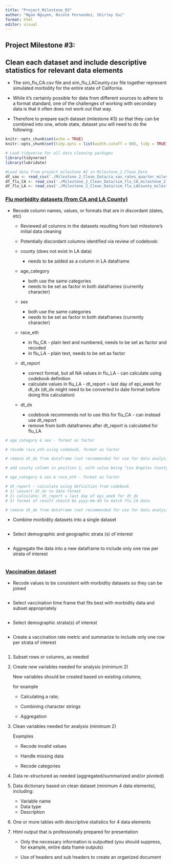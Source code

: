 ```yaml
---
title: "Project_Milestone_03"
author: "Ngan Nguyen, Nicole Fernandez, Shirley Sui"
format: html
editor: visual
---
```


## Project Milestone #3:

## Clean each dataset and include descriptive statistics for relevant data elements

-   The sim_flu_CA.csv file and sim_flu_LACounty.csv file together represent simulated morbidity for the entire state of California.

-   While it's certainly possible for data from different sources to adhere to a format standard, one of the challenges of working with secondary data is that it often does not work out that way.

-   Therefore to prepare each dataset (milestone #3) so that they can be combined into one, whole state, dataset you will need to do the following:

```r
knitr::opts_chunk$set(echo = TRUE)
knitr::opts_chunk$set(tidy.opts = list(width.cutoff = 60), tidy = TRUE)

# Load tidyverse for all data cleaning packages
library(tidyverse)
library(lubridate)
```

```r
#Load data from project milestone #2 in Milestone_2_Clean_Data
df_vax <- read_csv('./Milestone_2_Clean_Data/ca_vax_rates_quarter_milestone_2.csv')
df_flu_CA <- read_csv('./Milestone_2_Clean_Data/sim_flu_CA_milestone_2.csv')
df_flu_LA <- read_csv('./Milestone_2_Clean_Data/sim_flu_LACounty_milestone_2.csv')
```

### [Flu morbidity datasets (from CA and LA County)]{.underline}

-   Recode column names, values, or formats that are in discordant (dates, etc)

    -   Reviewed all columns in the datasets resulting from last milestone's initial data cleaning

    -   Potentially discordant columns identified via review of codebook:

    -   county (does not exist in LA data)

        -   needs to be added as a column in LA dataframe

    -   age_category

        -   both use the same categories
        -   needs to be set as factor in both dataframes (currently character)

    -   sex

        -   both use the same categories
        -   needs to be set as factor in both dataframes (currently character)

    -   race_eth

        -   in flu_CA - plain text and numbered, needs to be set as factor and recoded
        -   in flu_LA - plain text, needs to be set as factor

    -   dt_report

        -   correct format, but all NA values in flu_LA - can calculate using codebook definition
        -   calculate values in flu_LA - dt_report = last day of epi_week for dt_dx (dt_dx might need to be converted to date format before doing this calculation)

    -   dt_dx

        -   codebook recommends not to use this for flu_CA - can instead use dt_report
        -   remove from both dataframes after dt_report is calculated for flu_LA

```r
# age_category & sex - format as factor

# recode race_eth using codebook, format as factor

# remove dt_dx from dataframe (not recommended for use for data analysis per codebook for flu_CA)

```

```r
# add county column in position 1, with value being "Los Angeles County"

# age_category & sex & race_eth - format as factor

# dt_report - calculate using definition from codebook
# 1) convert dt_dx to date format
# 2) calculate: dt_report = last day of epi_week for dt_dx
# 3) format of result should be yyyy-mm-dd to match flu_CA data

# remove dt_dx from dataframe (not recommended for use for data analysis per codebook for flu_CA)

```

-   Combine morbidity datasets into a single dataset

```r

```

-   Select demographic and geographic strata (s) of interest

```r

```

-   Aggregate the data into a new dataframe to include only one row per strata of interest

```r

```

### [Vaccination dataset]{.underline}

-   Recode values to be consistent with morbidity datasets so they can be joined

```r

```

-   Select vaccination time frame that fits best with morbidity data and subset appropriately

```r

```

-   Select demographic strata(s) of interest

```r

```

-   Create a vaccination rate metric and summarize to include only one row per strata of interest

```r

```

1)  Subset rows or columns, as needed

2)  Create new variables needed for analysis (minimum 2)

    New variables should be created based on existing columns;

    for example

    -   Calculating a rate;

    -   Combining character strings

    -   Aggregation

3)  Clean variables needed for analysis (minimum 2)

    Examples

    -   Recode invalid values

    -   Handle missing data

    -   Recode categories

4)  Data re-structured as needed (aggregated/summarized and/or pivoted)

5)  Data dictionary based on clean dataset (minimum 4 data elements), including:

    -   Variable name
    -   Data type
    -   Description

6)  One or more tables with descriptive statistics for 4 data elements

7)  Html output that is professionally prepared for presentation

    -   Only the necessary information is outputted (you should suppress, for example, entire data frame outputs)

    -   Use of headers and sub headers to create an organized document
